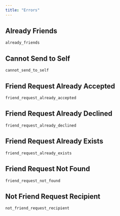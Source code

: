```yaml
---
title: "Errors"
---
```



## Already Friends

`already_friends`




## Cannot Send to Self

`cannot_send_to_self`




## Friend Request Already Accepted

`friend_request_already_accepted`




## Friend Request Already Declined

`friend_request_already_declined`




## Friend Request Already Exists

`friend_request_already_exists`




## Friend Request Not Found

`friend_request_not_found`




## Not Friend Request Recipient

`not_friend_request_recipient`



